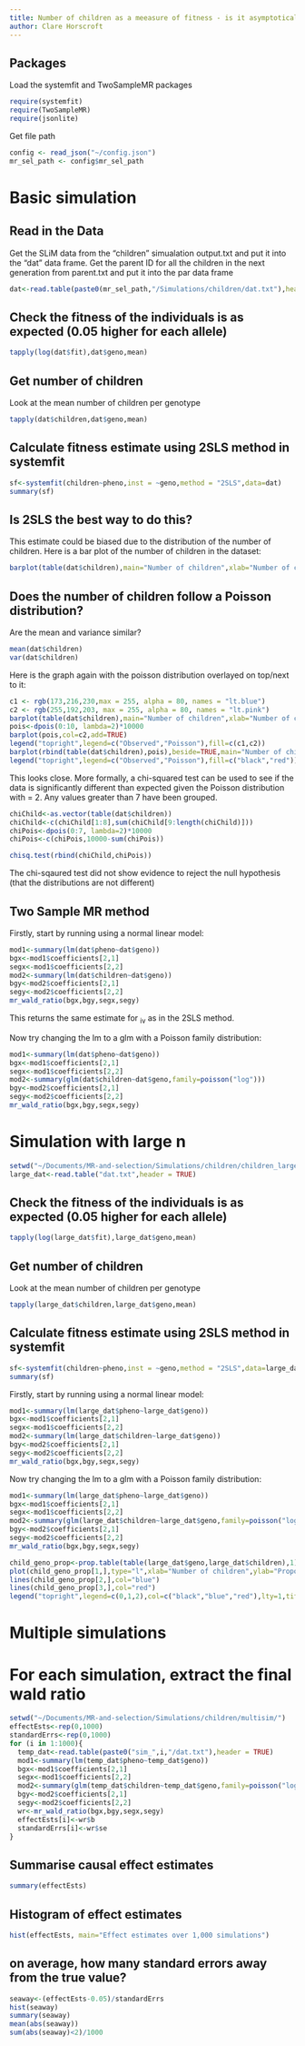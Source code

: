```yaml
---
title: Number of children as a meeasure of fitness - is it asymptotically unbiased?
author: Clare Horscroft
---
```


## Packages

Load the systemfit and TwoSampleMR packages

```r
require(systemfit)
require(TwoSampleMR)
require(jsonlite)
```

Get file path
```r
config <- read_json("~/config.json")
mr_sel_path <- config$mr_sel_path
```

# Basic simulation

## Read in the Data
Get the SLiM data from the "children" simualation output.txt and put it into the "dat" data frame.
Get the parent ID for all the children in the next generation from parent.txt and put it into the par data frame

```r
dat<-read.table(paste0(mr_sel_path,"/Simulations/children/dat.txt"),header = TRUE)
```

## Check the fitness of the individuals is as expected (0.05 higher for each allele)
```r
tapply(log(dat$fit),dat$geno,mean)
```

## Get number of children
Look at the mean number of children per genotype

```r
tapply(dat$children,dat$geno,mean)
```

## Calculate fitness estimate using 2SLS method in systemfit

```r
sf<-systemfit(children~pheno,inst = ~geno,method = "2SLS",data=dat)
summary(sf)
```

## Is 2SLS the best way to do this?
This estimate could be biased due to the distribution of the number of children.
Here is a bar plot of the number of children in the dataset:

```r
barplot(table(dat$children),main="Number of children",xlab="Number of children",ylab="Frequency")
```

## Does the number of children follow a Poisson distribution?

Are the mean and variance similar?
```r
mean(dat$children)
var(dat$children)
```

Here is the graph again with the poisson distribution overlayed on top/next to it:

```r
c1 <- rgb(173,216,230,max = 255, alpha = 80, names = "lt.blue")
c2 <- rgb(255,192,203, max = 255, alpha = 80, names = "lt.pink")
barplot(table(dat$children),main="Number of children",xlab="Number of children",ylab="Frequency",col=c1)
pois<-dpois(0:10, lambda=2)*10000
barplot(pois,col=c2,add=TRUE)
legend("topright",legend=c("Observed","Poisson"),fill=c(c1,c2))
barplot(rbind(table(dat$children),pois),beside=TRUE,main="Number of children",xlab="Number of children",ylab="Frequency",col=c("black","red"))
legend("topright",legend=c("Observed","Poisson"),fill=c("black","red"))
```

This looks close. More formally, a chi-squared test can be used to see if the data is significantly different than expected given the Poisson distribution with \lambda = 2.
Any values greater than 7 have been grouped.

```r
chiChild<-as.vector(table(dat$children))
chiChild<-c(chiChild[1:8],sum(chiChild[9:length(chiChild)]))
chiPois<-dpois(0:7, lambda=2)*10000
chiPois<-c(chiPois,10000-sum(chiPois))

chisq.test(rbind(chiChild,chiPois))
```

The chi-sqaured test did not show evidence to reject the null hypothesis (that the distributions are not different)

## Two Sample MR method

Firstly, start by running using a normal linear model:

```r
mod1<-summary(lm(dat$pheno~dat$geno))
bgx<-mod1$coefficients[2,1]
segx<-mod1$coefficients[2,2]
mod2<-summary(lm(dat$children~dat$geno))
bgy<-mod2$coefficients[2,1]
segy<-mod2$coefficients[2,2]
mr_wald_ratio(bgx,bgy,segx,segy)
```
This returns the same estimate for \beta~iv~ as in the 2SLS method.

Now try changing the lm to a glm with a Poisson family distribution:

```r
mod1<-summary(lm(dat$pheno~dat$geno))
bgx<-mod1$coefficients[2,1]
segx<-mod1$coefficients[2,2]
mod2<-summary(glm(dat$children~dat$geno,family=poisson("log")))
bgy<-mod2$coefficients[2,1]
segy<-mod2$coefficients[2,2]
mr_wald_ratio(bgx,bgy,segx,segy)
```

# Simulation with large n

```r
setwd("~/Documents/MR-and-selection/Simulations/children/children_large_n/")
large_dat<-read.table("dat.txt",header = TRUE)
```

## Check the fitness of the individuals is as expected (0.05 higher for each allele)
```r
tapply(log(large_dat$fit),large_dat$geno,mean)
```

## Get number of children
Look at the mean number of children per genotype

```r
tapply(large_dat$children,large_dat$geno,mean)
```

## Calculate fitness estimate using 2SLS method in systemfit

```r
sf<-systemfit(children~pheno,inst = ~geno,method = "2SLS",data=large_dat)
summary(sf)
```
Firstly, start by running using a normal linear model:

```r
mod1<-summary(lm(large_dat$pheno~large_dat$geno))
bgx<-mod1$coefficients[2,1]
segx<-mod1$coefficients[2,2]
mod2<-summary(lm(large_dat$children~large_dat$geno))
bgy<-mod2$coefficients[2,1]
segy<-mod2$coefficients[2,2]
mr_wald_ratio(bgx,bgy,segx,segy)
```

Now try changing the lm to a glm with a Poisson family distribution:

```r
mod1<-summary(lm(large_dat$pheno~large_dat$geno))
bgx<-mod1$coefficients[2,1]
segx<-mod1$coefficients[2,2]
mod2<-summary(glm(large_dat$children~large_dat$geno,family=poisson("log")))
bgy<-mod2$coefficients[2,1]
segy<-mod2$coefficients[2,2]
mr_wald_ratio(bgx,bgy,segx,segy)
```

```r
child_geno_prop<-prop.table(table(large_dat$geno,large_dat$children),1)
plot(child_geno_prop[1,],type="l",xlab="Number of children",ylab="Proportion")
lines(child_geno_prop[2,],col="blue")
lines(child_geno_prop[3,],col="red")
legend("topright",legend=c(0,1,2),col=c("black","blue","red"),lty=1,title = "Genotype")
```


# Multiple simulations

# For each simulation, extract the final wald ratio

```r
setwd("~/Documents/MR-and-selection/Simulations/children/multisim/")
effectEsts<-rep(0,1000)
standardErrs<-rep(0,1000)
for (i in 1:1000){
  temp_dat<-read.table(paste0("sim_",i,"/dat.txt"),header = TRUE)
  mod1<-summary(lm(temp_dat$pheno~temp_dat$geno))
  bgx<-mod1$coefficients[2,1]
  segx<-mod1$coefficients[2,2]
  mod2<-summary(glm(temp_dat$children~temp_dat$geno,family=poisson("log")))
  bgy<-mod2$coefficients[2,1]
  segy<-mod2$coefficients[2,2]
  wr<-mr_wald_ratio(bgx,bgy,segx,segy)
  effectEsts[i]<-wr$b
  standardErrs[i]<-wr$se
}
```

## Summarise causal effect estimates

```r
summary(effectEsts)
```

## Histogram of effect estimates

```r
hist(effectEsts, main="Effect estimates over 1,000 simulations")
```

## on average, how many standard errors away from the true value?

```r
seaway<-(effectEsts-0.05)/standardErrs
hist(seaway)
summary(seaway)
mean(abs(seaway))
sum(abs(seaway)<2)/1000
```
